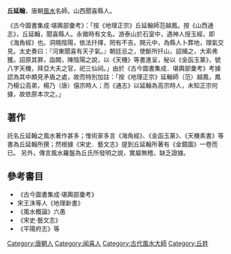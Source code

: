 '''丘延翰'''，唐朝[[風水|風水]]名師。山西聞喜縣人。

《古今圖書集成·堪輿部彙考》：「按《地理正宗》丘延翰師范越鳳。按《山西通志》，丘延翰，聞喜縣人。永徽時有文名。游泰山於石室中，遇神人授玉經，即《海角經》也。洞曉陰陽，依法扦擇，罔有不吉。開元中，為縣人卜葬地，理氣交見。太史奏曰：『河東聞喜有天子氣。』朝廷忌之，使斷所扦山，詔捕之，大索弗獲。詔原其罪，詣闕，陳陰陽之說，以《天機》等書進呈，秘以《金函玉篆》，號八字天機，拜亞大夫之官，祀三仙祠。」由於《古今圖書集成．堪輿部彙考》考據認為其中頗見矛盾之處，故而特別加註：「按《地理正宗》延翰師（范）越鳳，鳳乃楊公高弟，楊乃（唐）僖宗時人；而《通志》以延翰為高宗時人，未知正宗何據，故依原本次之。」

==著作==
託名丘延翰之風水著作甚多；惟術家多言《海角經》、《金函玉篆》、《天機素書》等書為丘延翰所撰；然根據《宋史．藝文志》提到丘延翰所著有《金鏡圖》一卷而已。
另外，傳言風水羅盤為丘氏所發明之說，實屬無稽，缺乏證據。

==參考書目==
*《古今圖書集成·堪輿部彙考》
*宋王洙等人《地理新書》
*《風水概論》六愚
*《宋史·藝文志》
*《平陽府志》等

[[Category:唐朝人|Category:唐朝人]]
[[Category:闻喜人|Category:闻喜人]]
[[Category:古代風水大師|Category:古代風水大師]]
[[Category:丘姓|Category:丘姓]]